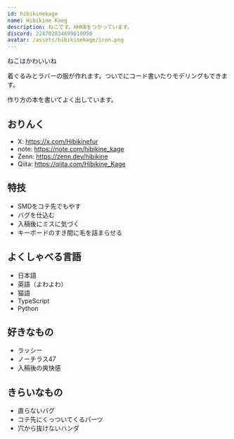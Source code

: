 ```yaml
---
id: hibikinekage
name: Hibikine Kaeg
description: ねこです。HHKBをつかっています。
discord: 224702834699010050
avatar: /assets/hibikinekage/icon.png
---
```


ねこはかわいいね

着ぐるみとラバーの服が作れます。ついでにコード書いたりモデリングもできます。

作り方の本を書いてよく出しています。

## おりんく

- X: https://x.com/Hibikinefur
- note: https://note.com/hibikine_kage
- Zenn: https://zenn.dev/hibikine
- Qiita: https://qiita.com/Hibikine_Kage

## 特技

 - SMDをコテ先でもやす
 - バグを仕込む
 - 入稿後にミスに気づく
 - キーボードのすき間に毛を詰まらせる

## よくしゃべる言語

 - 日本語
 - 英語（よわよわ）
 - 猫語
 - TypeScript
 - Python

## 好きなもの

 - ラッシー
 - ノーチラス47
 - 入稿後の爽快感

## きらいなもの

 - 直らないバグ
 - コテ先にくっついてくるパーツ
 - 穴から抜けないハンダ
